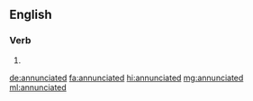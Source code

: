 ==English==

===Verb===
{{head|en|verb form}}

# {{en-past of|annunciate}}

[[de:annunciated]]
[[fa:annunciated]]
[[hi:annunciated]]
[[mg:annunciated]]
[[ml:annunciated]]